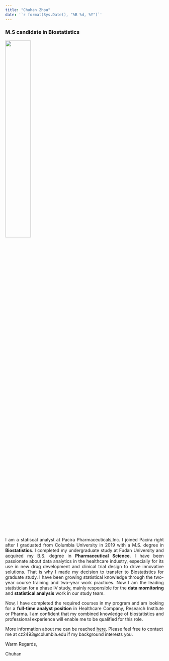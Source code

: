 ```yaml
---
title: "Chuhan Zhou"
date: '`r format(Sys.Date(), "%B %d, %Y")`'
---
```


### M.S candidate in Biostatistics

<img src="IMG_2487.JPG" style="width:40%">  

<body style="background-image:url('off-white-bg.jpg');">



<p style="text-align:justify;">   
I am a statiscal analyst at Pacira Pharmaceuticals,Inc. I joined Pacira right after I graduated from Columbia University in 2019 with a M.S. degree in  **Biostatistics**. I completed my undergraduate study at Fudan University and acquired my B.S. degree in **Pharmaceutical Science**. I have been passionate about data analytics in the healthcare industry, especially for its use in new drug development and clinical trial design to drive innovative solutions. That is why I made my decision to transfer to Biostatistics for graduate study. I have been growing statistical knowledge through the two-year course training and two-year work practices. Now I am the leading statistician for a phase IV study, mainly responsible for the **data mornitoring** and **statistical analysis** work in our study team. 
</p>

<p style="text-align:justify;">  
Now, I have completed the required courses in my program and am looking for a **full-time analyst position** in Healthcare Company, Research Institute or Pharma. I am confident that my combined knowledge of biostatistics and professional experience will enable me to be qualified for this role. 
</p>


More information about me can be reached [here](about.html). Please feel free to contact me at cz2493@columbia.edu if my background interests you. 


Warm Regards,



Chuhan



